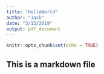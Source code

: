 ```yaml
---
title: "HelloWorld"
author: "Jack"
date: "3/13/2019"
output: pdf_document
---
```


```r
knitr::opts_chunk$set(echo = TRUE)
```

## This is a markdown file